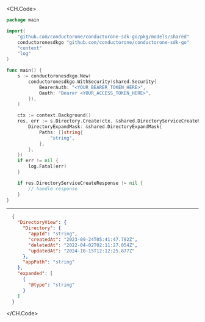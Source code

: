 
<CH.Code>
```go Create.go
package main

import(
	"github.com/conductorone/conductorone-sdk-go/pkg/models/shared"
	conductoronesdkgo "github.com/conductorone/conductorone-sdk-go"
	"context"
	"log"
)

func main() {
    s := conductoronesdkgo.New(
        conductoronesdkgo.WithSecurity(shared.Security{
            BearerAuth: "<YOUR_BEARER_TOKEN_HERE>",
            Oauth: "Bearer <YOUR_ACCESS_TOKEN_HERE>",
        }),
    )

    ctx := context.Background()
    res, err := s.Directory.Create(ctx, &shared.DirectoryServiceCreateRequest{
        DirectoryExpandMask: &shared.DirectoryExpandMask{
            Paths: []string{
                "string",
            },
        },
    })
    if err != nil {
        log.Fatal(err)
    }

    if res.DirectoryServiceCreateResponse != nil {
        // handle response
    }
}
```
---

```json Example Response
  {
    "DirectoryView": {
      "Directory": {
        "appId": "string",
        "createdAt": "2023-09-24T05:41:47.792Z",
        "deletedAt": "2022-04-02T02:11:27.054Z",
        "updatedAt": "2024-10-15T12:12:25.877Z"
      },
      "appPath": "string"
    },
    "expanded": [
      {
        "@type": "string"
      }
    ]
  }
```
</CH.Code>
